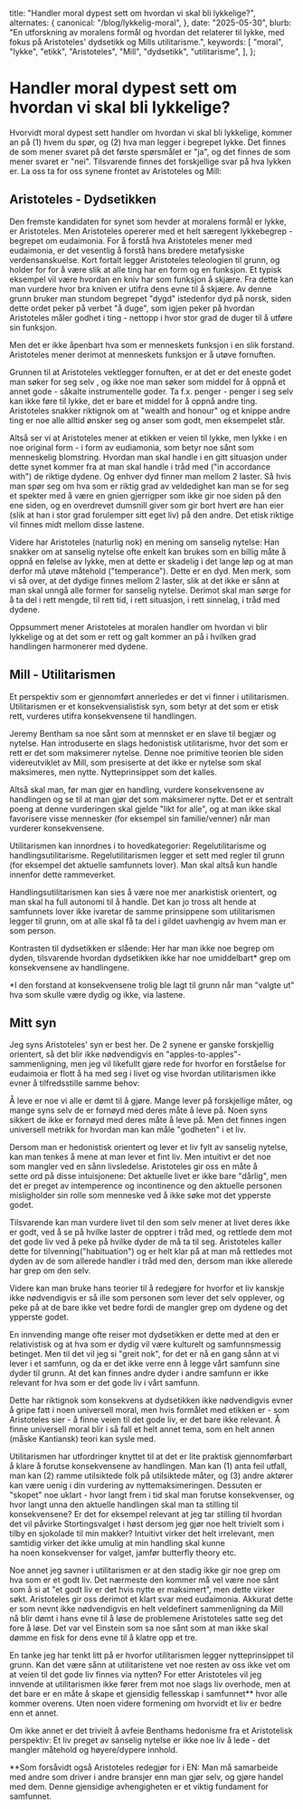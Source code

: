   title: "Handler moral dypest sett om hvordan vi skal bli lykkelige?",
  alternates: {
    canonical: "/blog/lykkelig-moral",
  },
  date: "2025-05-30",
  blurb:
    "En utforskning av moralens formål og hvordan det relaterer til lykke, med fokus på Aristoteles' dydsetikk og Mills utilitarisme.",
  keywords: [
    "moral",
    "lykke",
    "etikk",
    "Aristoteles",
    "Mill",
    "dydsetikk",
    "utilitarisme",
  ],
};

# Handler moral dypest sett om hvordan vi skal bli lykkelige?

Hvorvidt moral dypest sett handler om hvordan vi skal bli lykkelige, kommer an
på (1) hvem du spør, og (2) hva man legger i begrepet lykke. Det finnes de som
mener svaret på det første spørsmålet er "ja", og det finnes de som mener svaret
er "nei". Tilsvarende finnes det forskjellige svar på hva lykken er. La oss ta
for oss synene frontet av Aristoteles og Mill:

## Aristoteles - Dydsetikken

Den fremste kandidaten for synet som hevder at moralens formål er lykke, er
Aristoteles. Men Aristoteles opererer med et helt særegent lykkebegrep -
begrepet om eudaimonia. For å forstå hva Aristoteles mener med eudaimonia, er
det vesentlig å forstå hans bredere metafysiske verdensanskuelse. Kort fortalt
legger Aristoteles teleologien til grunn, og holder for for å være slik at alle
ting har en form og en funksjon. Et typisk eksempel vil være hvordan en kniv har
som funksjon å skjære. Fra dette kan man vurdere hvor bra kniven er utifra dens
evne til å skjære. Av denne grunn bruker man stundom begrepet "dygd" istedenfor
dyd på norsk, siden dette ordet peker på verbet "å duge", som igjen peker på
hvordan Aristoteles måler godhet i ting - nettopp i hvor stor grad de duger til
å utføre sin funksjon.

Men det er ikke åpenbart hva som er menneskets funksjon i en slik forstand.
Aristoteles mener derimot at menneskets funksjon er å utøve fornuften.

Grunnen til at Aristoteles vektlegger fornuften, er at det er det eneste godet
man søker for seg selv , og ikke noe man søker som middel for å oppnå et annet
gode - såkalte instrumentelle goder. Ta f.x. penger - penger i seg selv kan ikke
føre til lykke, det er bare et middel for å oppnå andre ting. Aristoteles
snakker riktignok om at "wealth and honour" og et knippe andre ting er noe alle
alltid ønsker seg og anser som godt, men eksempelet står.

Altså ser vi at Aristoteles mener at etikken er veien til lykke, men lykke i en
noe original form - i form av eudiamonia, som betyr noe sånt som menneskelig
blomstring. Hvordan man skal handle i en gitt situasjon under dette synet kommer
fra at man skal handle i tråd med ("in accordance with") de riktige dydene. Og
enhver dyd finner man mellom 2 laster. Så hvis man spør seg om hva som er riktig
grad av veldedighet kan man se for seg et spekter med å være en gnien gjerrigper
som ikke gir noe siden på den ene siden, og en overdrevet dumsnill giver som gir
bort hvert øre han eier (slik at han i stor grad forulemper sitt eget liv) på
den andre. Det etisk riktige vil finnes midt mellom disse lastene.

Videre har Aristoteles (naturlig nok) en mening om sanselig nytelse: Han snakker
om at sanselig nytelse ofte enkelt kan brukes som en billig måte å oppnå en
følelse av lykke, men at dette er skadelig i det lange løp og at man derfor må
utøve måtehold ("temperance"). Dette er en dyd. Men merk, som vi så over, at det
dydige finnes mellom 2 laster, slik at det ikke er sånn at man skal unngå alle
former for sanselig nytelse. Derimot skal man sørge for å ta del i rett mengde,
til rett tid, i rett situasjon, i rett sinnelag, i tråd med dydene.

Oppsummert mener Aristoteles at moralen handler om hvordan vi blir lykkelige og
at det som er rett og galt kommer an på i hvilken grad handlingen harmonerer med
dydene.

## Mill - Utilitarismen

Et perspektiv som er gjennomført annerledes er det vi finner i utilitarismen.
Utilitarismen er et konsekvensialistisk syn, som betyr at det som er etisk rett,
vurderes utifra konsekvensene til handlingen.

Jeremy Bentham sa noe sånt som at mennsket er en slave til begjær og nytelse.
Han introduserte en slags hedonistisk utilitarisme, hvor det som er rett er det
som maksimerer nytelse. Denne noe primitive teorien ble siden videreutviklet av
Mill, som presiserte at det ikke er nytelse som skal maksimeres, men nytte.
Nytteprinsippet som det kalles.

Altså skal man, før man gjør en handling, vurdere konsekvensene av handlingen og
se til at man gjør det som maksimerer nytte. Det er et sentralt poeng at denne
vurderingen skal gjelde "likt for alle", og at man ikke skal favorisere visse
mennesker (for eksempel sin familie/venner) når man vurderer konsekvensene.

Utilitarismen kan innordnes i to hovedkategorier: Regelutilitarisme og
handlingsutilitarisme. Regelutilitarismen legger et sett med regler til grunn
(for eksempel det aktuelle samfunnets lover). Man skal altså kun handle innenfor
dette rammeverket.

Handlingsutilitarismen kan sies å være noe mer anarkistisk orientert, og man
skal ha full autonomi til å handle. Det kan jo tross alt hende at samfunnets
lover ikke ivaretar de samme prinsippene som utilitarismen legger til grunn, om
at alle skal få ta del i gildet uavhengig av hvem man er som person.

Kontrasten til dydsetikken er slående: Her har man ikke noe begrep om dyden,
tilsvarende hvordan dydsetikken ikke har noe umiddelbart\* grep om konsekvensene
av handlingene.

\*I den forstand at konsekvensene trolig ble lagt til grunn når man "valgte ut"
hva som skulle være dydig og ikke, via lastene.

## Mitt syn

Jeg syns Aristoteles' syn er best her. De 2 synene er ganske forskjellig
orientert, så det blir ikke nødvendigvis en "apples-to-apples"-sammenligning,
men jeg vil likefullt gjøre rede for hvorfor en forståelse for eudaimoia er
flott å ha med seg i livet og vise hvordan utilitarismen ikke evner å
tilfredsstille samme behov:

Å leve er noe vi alle er dømt til å gjøre. Mange lever på forskjellige måter, og
mange syns selv de er fornøyd med deres måte å leve på. Noen syns sikkert de
ikke er fornøyd med deres måte å leve på. Men det finnes ingen universell
metrikk for hvordan man kan måle "godheten" i et liv.

Dersom man er hedonistisk orientert og lever et liv fylt av sanselig nytelse,
kan man tenkes å mene at man lever et fint liv. Men intuitivt er det noe
som mangler ved en sånn livsledelse. Aristoteles gir oss en måte å sette ord på
disse intuisjonene: Det aktuelle livet er ikke bare "dårlig", men det er preget
av intemperence og incontinence og den aktuelle personen misligholder sin rolle
som menneske ved å ikke søke mot det ypperste godet.

Tilsvarende kan man vurdere livet til den som selv mener at livet deres ikke er
godt, ved å se på hvilke laster de opptrer i tråd med, og rettlede dem mot det
gode liv ved å peke på hvilke dyder de må ta til seg. Aristoteles kaller dette
for tilvenning("habituation") og er helt klar på at man må rettledes mot dyden
av de som allerede handler i tråd med den, dersom man ikke allerede har grep om
den selv.

Videre kan man bruke hans teorier til å redegjøre for hvorfor et liv kanskje
ikke nødvendigvis er så ille som personen som lever det selv opplever, og peke
på at de bare ikke vet bedre fordi de mangler grep om dydene og det ypperste
godet.

En innvending mange ofte reiser mot dydsetikken er dette med at den er
relativistisk og at hva som er dydig vil være kulturelt og samfunnsmessig
betinget. Men til det vil jeg si "greit nok", for det er nå en gang sånn at vi
lever i et samfunn, og da er det ikke verre enn å legge vårt samfunn sine dyder
til grunn. At det kan finnes andre dyder i andre samfunn er ikke relevant for
hva som er det gode liv i vårt samfunn.

Dette har riktignok som konsekvens at dydsetikken ikke nødvendigvis evner å
gripe fatt i noen universell moral, men hvis formålet med etikken er - som
Aristoteles sier - å finne veien til det gode liv, er det bare ikke relevant. Å
finne universell moral blir i så fall et helt annet tema, som en helt annen
(måske Kantiansk) teori kan sysle med.

Utilitarismen har utfordringer knyttet til at det er lite praktisk
gjennomførbart å klare å forutse konsekvensene av handlingen. Man kan (1) anta
feil utfall, man kan (2) ramme utilsiktede folk på utilsiktede måter, og (3)
andre aktører kan være uenig i din vurdering av nyttemaksimeringen. Dessuten er
"skopet" noe uklart - hvor langt frem i tid skal man forutse konsekvenser, og
hvor langt unna den aktuelle handlingen skal man ta stilling til konsekvensene?
Er det for eksempel relevant at jeg tar stilling til hvordan det vil påvirke
Stortingsvalget i høst dersom jeg gjør noe helt trivielt som i tilby en
sjokolade til min makker? Intuitivt virker det helt irrelevant, men samtidig
virker det ikke umulig at min handling skal kunne ha noen konsekvenser for
valget, jamfør butterfly theory etc.

Noe annet jeg savner i utilitarismen er at den stadig ikke gir noe grep om hva
som er et godt liv. Det nærmeste den kommer må vel være noe sånt som å si at "et
godt liv er det hvis nytte er maksimert", men dette virker søkt. Aristoteles gir
oss derimot et klart svar med eudaimonia. Akkurat dette er som nevnt ikke
nødvendigvis en helt veldefinert sammenligning da Mill nå blir dømt i hans evne
til å løse de problemene Aristoteles satte seg det fore å løse. Det var vel
Einstein som sa noe sånt som at man ikke skal dømme en fisk for dens evne til å
klatre opp et tre.

En tanke jeg har tenkt litt på er hvorfor utilitarismen legger nytteprinsippet
til grunn. Kan det være sånn at utilitaristene vet noe resten av oss ikke vet om
at veien til det gode liv finnes via nytten? For etter Aristoteles vil jeg
innvende at utilitarismen ikke fører frem mot noe slags liv overhode, men at det
bare er en måte å skape et gjensidig fellesskap i samfunnet\*\* hvor alle kommer
overens. Uten noen videre formening om hvorvidt et liv er bedre enn et annet.

Om ikke annet er det trivielt å avfeie Benthams hedonisme fra et Aristotelisk
perspektiv: Et liv preget av sanselig nytelse er ikke noe liv å lede - det
mangler måtehold og høyere/dypere innhold.

\*\*Som forsåvidt også Aristoteles redegjør for i EN: Man må samarbeide med
andre som driver i andre bransjer enn man gjør selv, og gjøre handel med dem.
Denne gjensidige avhengigheten er et viktig fundament for samfunnet.
